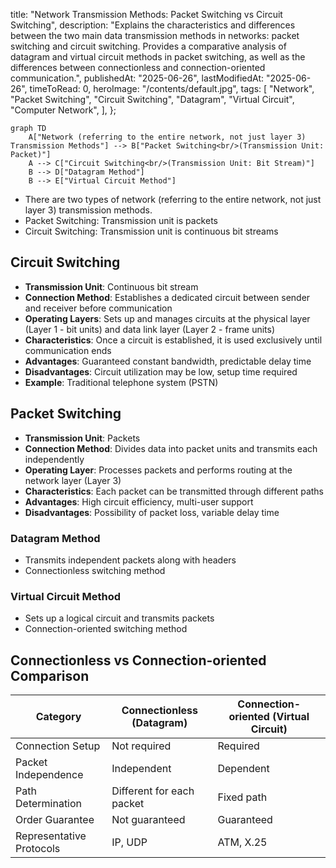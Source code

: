   title: "Network Transmission Methods: Packet Switching vs Circuit Switching",
  description:
    "Explains the characteristics and differences between the two main data transmission methods in networks: packet switching and circuit switching. Provides a comparative analysis of datagram and virtual circuit methods in packet switching, as well as the differences between connectionless and connection-oriented communication.",
  publishedAt: "2025-06-26",
  lastModifiedAt: "2025-06-26",
  timeToRead: 0,
  heroImage: "/contents/default.jpg",
  tags: [
    "Network",
    "Packet Switching",
    "Circuit Switching",
    "Datagram",
    "Virtual Circuit",
    "Computer Network",
  ],
};

```mermaid
graph TD
    A["Network (referring to the entire network, not just layer 3) Transmission Methods"] --> B["Packet Switching<br/>(Transmission Unit: Packet)"]
    A --> C["Circuit Switching<br/>(Transmission Unit: Bit Stream)"]
    B --> D["Datagram Method"]
    B --> E["Virtual Circuit Method"]
```

- There are two types of network (referring to the entire network, not just layer 3) transmission methods.
- Packet Switching: Transmission unit is packets
- Circuit Switching: Transmission unit is continuous bit streams

## Circuit Switching

- **Transmission Unit**: Continuous bit stream
- **Connection Method**: Establishes a dedicated circuit between sender and receiver before communication
- **Operating Layers**: Sets up and manages circuits at the physical layer (Layer 1 - bit units) and data link layer (Layer 2 - frame units)
- **Characteristics**: Once a circuit is established, it is used exclusively until communication ends
- **Advantages**: Guaranteed constant bandwidth, predictable delay time
- **Disadvantages**: Circuit utilization may be low, setup time required
- **Example**: Traditional telephone system (PSTN)

## Packet Switching

- **Transmission Unit**: Packets
- **Connection Method**: Divides data into packet units and transmits each independently
- **Operating Layer**: Processes packets and performs routing at the network layer (Layer 3)
- **Characteristics**: Each packet can be transmitted through different paths
- **Advantages**: High circuit efficiency, multi-user support
- **Disadvantages**: Possibility of packet loss, variable delay time

### Datagram Method

- Transmits independent packets along with headers
- Connectionless switching method

### Virtual Circuit Method

- Sets up a logical circuit and transmits packets
- Connection-oriented switching method

## Connectionless vs Connection-oriented Comparison

| Category                 | Connectionless (Datagram) | Connection-oriented (Virtual Circuit) |
| ------------------------ | ------------------------- | ------------------------------------- |
| Connection Setup         | Not required              | Required                              |
| Packet Independence      | Independent               | Dependent                             |
| Path Determination       | Different for each packet | Fixed path                            |
| Order Guarantee          | Not guaranteed            | Guaranteed                            |
| Representative Protocols | IP, UDP                   | ATM, X.25                             |
